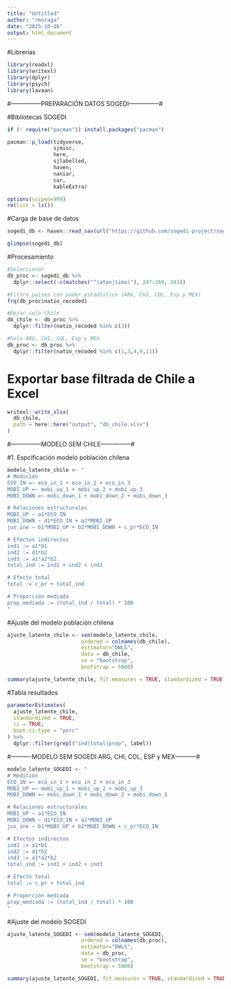```yaml
---
title: "Untitled"
author: "rmoraga"
date: "2025-10-16"
output: html_document
---
```



#Librerías
```r
library(readxl)
library(writexl)
library(dplyr)
library(psych)
library(lavaan)
```



#---------------PREPARACIÓN DATOS SOGEDI---------------#

#Bibliotecas SOGEDI
```r
if (! require("pacman")) install.packages("pacman")

pacman::p_load(tidyverse,
               sjmisc, 
               here,
               sjlabelled,
               haven,
               naniar,
               car,
               kableExtra)

options(scipen=999)
rm(list = ls())
```

#Carga de base de datos
```r
sogedi_db <- haven::read_sav(url("https://github.com/sogedi-project/sogedi-data/raw/refs/heads/main/input/data/original/SOGEDI_dataset_V1.sav"), user_na = T)

glimpse(sogedi_db)
```

#Procesamiento
```r
#Seleccionar
db_proc <- sogedi_db %>% 
  dplyr::select(-c(matches("^(aten|time)"), 247:269, 283))

#Filtro paises con poder estadístico (ARG, CHI, COL, Esp y MEX)
frq(db_proc$natio_recoded)

#Dejar solo Chile
db_chile <- db_proc %>% 
  dplyr::filter(natio_recoded %in% c(3)) 

#Solo ARG, CHI, COL, Esp y MEX
db_proc <- db_proc %>% 
  dplyr::filter(natio_recoded %in% c(1,3,4,9,13)) 

```

# Exportar base filtrada de Chile a Excel
```r
writexl::write_xlsx(
  db_chile,
  path = here::here("output", "db_chile.xlsx")
)

```



#---------------MODELO SEM CHILE---------------#

#1. Espcificación modelo población chilena
```r
modelo_latente_chile <- "
# Medición
ECO_IN =~ eco_in_1 + eco_in_2 + eco_in_3
MOBI_UP =~ mobi_up_1 + mobi_up_2 + mobi_up_3
MOBI_DOWN =~ mobi_down_1 + mobi_down_2 + mobi_down_3

# Relaciones estructurales
MOBI_UP ~ a1*ECO_IN
MOBI_DOWN ~ d1*ECO_IN + a2*MOBI_UP
jus_ine ~ b1*MOBI_UP + b2*MOBI_DOWN + c_pr*ECO_IN

# Efectos indirectos
ind1 := a1*b1
ind2 := d1*b2
ind3 := a1*a2*b2
total_ind := ind1 + ind2 + ind3

# Efecto total
total := c_pr + total_ind

# Proporción mediada
prop_mediada := (total_ind / total) * 100
"

```

#Ajuste del modelo población chilena
```r
ajuste_latente_chile <- sem(modelo_latente_chile, 
                        ordered = colnames(db_chile), 
                        estimator="DWLS", 
                        data = db_chile, 
                        se = "bootstrap", 
                        bootstrap = 5000)

summary(ajuste_latente_chile, fit.measures = TRUE, standardized = TRUE, rsquare = TRUE)

```

#Tabla resultados
```r
parameterEstimates(
  ajuste_latente_chile,
  standardized = TRUE,
  ci = TRUE,
  boot.ci.type = "perc"
) %>%
  dplyr::filter(grepl("ind|total|prop", label))

```






#----------MODELO SEM SOGEDI ARG, CHI, COL, ESP y MEX-----------#

```r
modelo_latente_SOGEDI <- "
# Medición
ECO_IN =~ eco_in_1 + eco_in_2 + eco_in_3
MOBI_UP =~ mobi_up_1 + mobi_up_2 + mobi_up_3
MOBI_DOWN =~ mobi_down_1 + mobi_down_2 + mobi_down_3

# Relaciones estructurales
MOBI_UP ~ a1*ECO_IN
MOBI_DOWN ~ d1*ECO_IN + a2*MOBI_UP
jus_ine ~ b1*MOBI_UP + b2*MOBI_DOWN + c_pr*ECO_IN

# Efectos indirectos
ind1 := a1*b1
ind2 := d1*b2
ind3 := a1*a2*b2
total_ind := ind1 + ind2 + ind3

# Efecto total
total := c_pr + total_ind

# Proporción mediada
prop_mediada := (total_ind / total) * 100
"

```


#Ajuste del modelo SOGEDI
```r
ajuste_latente_SOGEDI <- sem(modelo_latente_SOGEDI, 
                        ordered = colnames(db_proc), 
                        estimator="DWLS", 
                        data = db_proc, 
                        se = "bootstrap", 
                        bootstrap = 5000)

summary(ajuste_latente_SOGEDI, fit.measures = TRUE, standardized = TRUE, rsquare = TRUE)

```





















